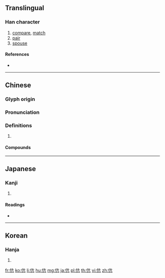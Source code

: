 ==Translingual==

===Han character===
{{Han char|rn=9|rad=人|as=04|sn=6|four=20217|canj=OYHN|ids=⿰亻亢}}

# [[compare]], [[match]]
# [[pair]]
# [[spouse]]

====References====
* {{Han ref|kx=0095.140|dkj=00431|dj=0201.140|hdz=10126.010|uh=4F09|ud=20233|bh=A5EA|bd=42474}}

----

==Chinese==
{{zh-forms}}

===Glyph origin===
{{Han etym}}

===Pronunciation===
{{zh-pron
|m=kàng
|c=kong3
|mc=y
|oc=y
|cat=
}}

===Definitions===
{{zh-hanzi}}

# {{rfdef|zh}}

====Compounds====
{{zh-der|伉健|伉俠|分庭伉禮|伉儷|狼伉|榮諧伉儷|賢伉儷}}

----

==Japanese==

===Kanji===
{{ja-kanji|grade=|rs=人04}}

# {{defn|lang=ja|sort=人04}}

====Readings====
* {{ja-readings|on=[[こう]] (kō)|kun=[[たぐい]] (tagui), [[ならぶ]] (narabu)}}

----

==Korean==

===Hanja===
{{ko-hanja|hangeul=항|rv=hang|mr=hang}}

# {{defn|lang=ko|sort=人04}}

[[fr:伉]]
[[ko:伉]]
[[li:伉]]
[[hu:伉]]
[[mg:伉]]
[[ja:伉]]
[[pl:伉]]
[[th:伉]]
[[vi:伉]]
[[zh:伉]]